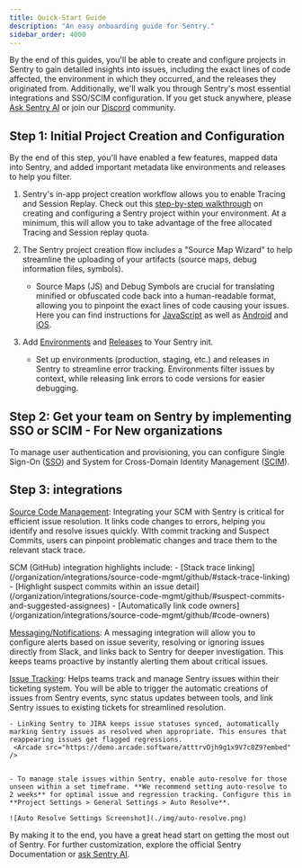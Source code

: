 ```yaml
---
title: Quick-Start Guide
description: "An easy onboarding guide for Sentry."
sidebar_order: 4000
---
```



By the end of this guides, you'll be able to create and configure projects in Sentry to gain detailed insights into issues, including the exact lines of code affected, the environment in which they occurred, and the releases they originated from. Additionally, we'll walk you through Sentry's most essential integrations and SSO/SCIM configuration. If you get stuck anywhere, please [Ask Sentry AI](https://sentry.zendesk.com/hc/en-us?askAI=true) or join our [Discord](https://discord.gg/sentry) community.

## Step 1: Initial Project Creation and Configuration
By the end of this step, you'll have enabled a few features, mapped data into Sentry, and added important metadata like environments and releases to help you filter. 

1. Sentry's in-app project creation workflow allows you to enable Tracing and Session Replay. Check out this [step-by-step walkthrough](https://sentry.io/orgredirect/projects/new/) on creating and configuring a Sentry project within your environment. At a minimum, this will allow you to take advantage of the free allocated Tracing and Session replay quota.

2. The Sentry project creation flow includes a "Source Map Wizard" to help streamline the uploading of your artifacts (source maps, debug information files, symbols).


    - Source Maps (JS) and Debug Symbols are crucial for translating minified or obfuscated code back into a human-readable format, allowing you to pinpoint the exact lines of code causing your issues. Here you can find instructions for [JavaScript](/platforms/javascript/sourcemaps/uploading/) as well as [Android](/platforms/android/enhance-errors/source-context/) and [iOS](/platforms/apple/guides/ios/sourcecontext/).
    
    <Arcade src="https://demo.arcade.software/rxKoIgKxfVE5rXhizlEL?embed" />

3. Add [Environments](/concepts/key-terms/environments/#creating-environments) and [Releases](/platform-redirect/?next=/configuration/releases/) to Your Sentry init.

    - Set up environments (production, staging, etc.) and releases in Sentry to streamline error tracking. Environments filter issues by context, while releasing link errors to code versions for easier debugging.
    
    <Arcade src="https://demo.arcade.software/MKxHyDhuA1edeTqEhESL?embed" />


## Step 2: Get your team on Sentry by implementing SSO or SCIM - For New organizations


To manage user authentication and provisioning, you can configure Single Sign-On ([SSO](/organization/authentication/sso/)) and System for Cross-Domain Identity Management ([SCIM](/organization/authentication/sso/okta-sso/okta-scim/)).

## Step 3: integrations

[Source Code Management](): Integrating your SCM with Sentry is critical for efficient issue resolution. It links code changes to errors, helping you identify and resolve issues quickly. WIth commit tracking and Suspect Commits, users can pinpoint problematic changes and trace them to the relevant stack trace.

<Alert>
SCM (GitHub) integration highlights include:
 - [Stack trace linking](/organization/integrations/source-code-mgmt/github/#stack-trace-linking)
 - [Highlight suspect commits within an issue detail](/organization/integrations/source-code-mgmt/github/#suspect-commits-and-suggested-assignees)
 - [Automatically link code owners](/organization/integrations/source-code-mgmt/github/#code-owners)
 
 <Arcade src="https://demo.arcade.software/qFzrbkftPVGTGLveRedZ?embed" />
</Alert>

[Messaging/Notifications](/organization/integrations/notification-incidents/): A messaging integration will allow you to configure alerts based on issue severity, resolving or ignoring issues directly from Slack, and links back to Sentry for deeper investigation. This keeps teams proactive by instantly alerting them about critical issues.

[Issue Tracking](/organization/integrations/#issue-tracking): Helps teams track and manage Sentry issues within their ticketing system. You will be able to trigger the automatic creations of issues from Sentry events, sync status updates between tools, and link Sentry issues to existing tickets for streamlined resolution.


    - Linking Sentry to JIRA keeps issue statuses synced, automatically marking Sentry issues as resolved when appropriate. This ensures that reappearing issues get flagged regressions.
     <Arcade src="https://demo.arcade.software/atttrvOjh9g1x9V7c8Z9?embed" />


    - To manage stale issues within Sentry, enable auto-resolve for those unseen within a set timeframe. **We recommend setting auto-resolve to 2 weeks** for optimal issue and regression tracking. Configure this in **Project Settings > General Settings > Auto Resolve**.

    ![Auto Resolve Settings Screenshot](./img/auto-resolve.png)

By making it to the end, you have a great head start on getting the most out of Sentry. For further customization, explore the official Sentry Documentation or [ask Sentry AI](https://sentry.zendesk.com/hc/en-us?askAI=tru).
